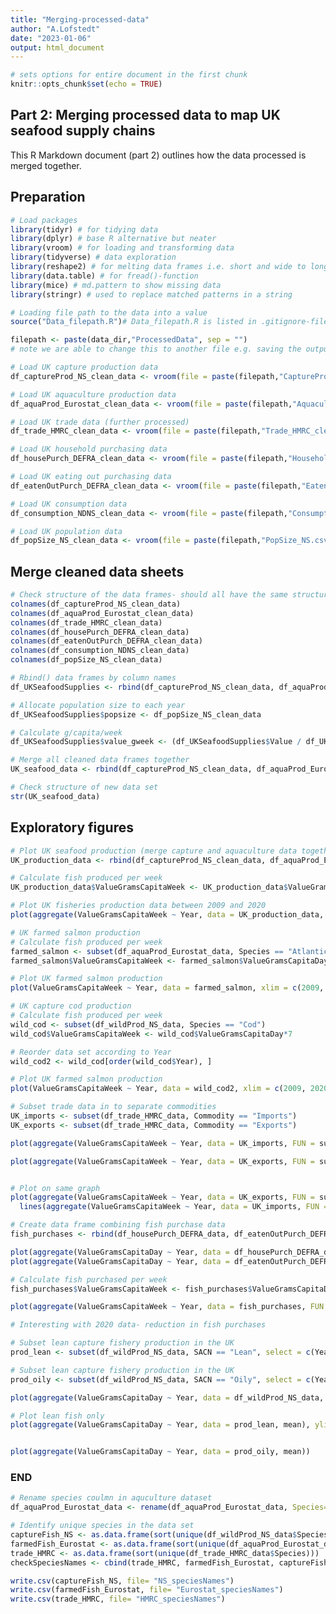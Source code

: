 ```yaml
---
title: "Merging-processed-data"
author: "A.Lofstedt"
date: "2023-01-06"
output: html_document
---
```


```r
# sets options for entire document in the first chunk
knitr::opts_chunk$set(echo = TRUE)
```

## Part 2: Merging processed data to map UK seafood supply chains

This R Markdown document (part 2) outlines how the data processed is merged together.

## Preparation

```r
# Load packages
library(tidyr) # for tidying data
library(dplyr) # base R alternative but neater
library(vroom) # for loading and transforming data
library(tidyverse) # data exploration 
library(reshape2) # for melting data frames i.e. short and wide to long and thin
library(data.table) # for fread()-function
library(mice) # md.pattern to show missing data
library(stringr) # used to replace matched patterns in a string

```

```r
# Loading file path to the data into a value 
source("Data_filepath.R")# Data_filepath.R is listed in .gitignore-file. So, you will need to create that file yourself and provide your respected filepath using "data_dir <- [enter your here]"
```


```r
filepath <- paste(data_dir,"ProcessedData", sep = "") 
# note we are able to change this to another file e.g. saving the output
```


```r
# Load UK capture production data 
df_captureProd_NS_clean_data <- vroom(file = paste(filepath,"CaptureProductionData_NS_clean.csv", sep = "/"))

# Load UK aquaculture production data 
df_aquaProd_Eurostat_clean_data <- vroom(file = paste(filepath,"AquacultureData_Eurostat_clean.csv", sep = "/"))

# Load UK trade data (further processed)
df_trade_HMRC_clean_data <- vroom(file = paste(filepath,"Trade_HMRC_clean.csv", sep = "/"))

# Load UK household purchasing data 
df_housePurch_DEFRA_clean_data <- vroom(file = paste(filepath,"HouseholdPurchases_DEFRA.csv", sep = "/"))

# Load UK eating out purchasing data 
df_eatenOutPurch_DEFRA_clean_data <- vroom(file = paste(filepath,"EatenOutPurchases_DEFRA.csv", sep = "/"))

# Load UK consumption data 
df_consumption_NDNS_clean_data <- vroom(file = paste(filepath,"ConsumptionData_NDNS_clean.csv", sep = "/"))

# Load UK population data 
df_popSize_NS_clean_data <- vroom(file = paste(filepath,"PopSize_NS.csv", sep = "/"))

```


## Merge cleaned data sheets

```r
# Check structure of the data frames- should all have the same structure
colnames(df_captureProd_NS_clean_data)
colnames(df_aquaProd_Eurostat_clean_data)
colnames(df_trade_HMRC_clean_data)
colnames(df_housePurch_DEFRA_clean_data)
colnames(df_eatenOutPurch_DEFRA_clean_data)
colnames(df_consumption_NDNS_clean_data)
colnames(df_popSize_NS_clean_data)

```


```r
# Rbind() data frames by column names
df_UKSeafoodSupplies <- rbind(df_captureProd_NS_clean_data, df_aquaProd_Eurostat_clean_data, df_trade_HMRC_clean_data)

# Allocate population size to each year
df_UKSeafoodSupplies$popsize <- df_popSize_NS_clean_data

# Calculate g/capita/week
df_UKSeafoodSupplies$value_gweek <- (df_UKSeafoodSupplies$Value / df_UKSeafoodSupplies$popsize) * 7 

# Merge all cleaned data frames together
UK_seafood_data <- rbind(df_captureProd_NS_clean_data, df_aquaProd_Eurostat_clean_data, df_trade_HMRC_clean_data, df_housePurch_DEFRA_clean_data, df_eatenOutPurch_DEFRA_clean_data, df_consumption_NDNS_clean_data)

# Check structure of new data set
str(UK_seafood_data)

```


## Exploratory figures

```r
# Plot UK seafood production (merge capture and aquaculture data together) 
UK_production_data <- rbind(df_captureProd_NS_clean_data, df_aquaProd_Eurostat_clean_data)

# Calculate fish produced per week 
UK_production_data$ValueGramsCapitaWeek <- UK_production_data$ValueGramsCapitaDay * 7

# Plot UK fisheries production data between 2009 and 2020
plot(aggregate(ValueGramsCapitaWeek ~ Year, data = UK_production_data, FUN = sum), xlim = c(2009, 2018), type= "l", lwd= 1.5, ylab = "UK seafood production (g/capita/week)")
```

```r
# UK farmed salmon production
# Calculate fish produced per week
farmed_salmon <- subset(df_aquaProd_Eurostat_data, Species == "Atlantic salmon")
farmed_salmon$ValueGramsCapitaWeek <- farmed_salmon$ValueGramsCapitaDay*7

# Plot UK farmed salmon production
plot(ValueGramsCapitaWeek ~ Year, data = farmed_salmon, xlim = c(2009, 2018), type= "l",lwd= 1.5, ylab = "UK salmon production (edible portion g/capita/week)")

```

```r
# UK capture cod production
# Calculate fish produced per week
wild_cod <- subset(df_wildProd_NS_data, Species == "Cod")
wild_cod$ValueGramsCapitaWeek <- wild_cod$ValueGramsCapitaDay*7

# Reorder data set according to Year
wild_cod2 <- wild_cod[order(wild_cod$Year), ]

# Plot UK farmed salmon production
plot(ValueGramsCapitaWeek ~ Year, data = wild_cod2, xlim = c(2009, 2020), type= "l", lwd= 1.5, ylab = "UK cod production (edible portion g/capita/week)")

```

```r
# Subset trade data in to separate commodities 
UK_imports <- subset(df_trade_HMRC_data, Commodity == "Imports")
UK_exports <- subset(df_trade_HMRC_data, Commodity == "Exports")

plot(aggregate(ValueGramsCapitaWeek ~ Year, data = UK_imports, FUN = sum), xlim = c(2009, 2019), type= "l", lwd= 1.5, ylab = "UK fish imports (g/capita/week)")

plot(aggregate(ValueGramsCapitaWeek ~ Year, data = UK_exports, FUN = sum), xlim = c(2009, 2019), type= "l", lwd= 1.5, ylab = "UK fish exports (g/capita/week)")


# Plot on same graph
plot(aggregate(ValueGramsCapitaWeek ~ Year, data = UK_exports, FUN = sum), ylim= c(0,16), xlim = c(2009, 2019), type= "l", lwd= 1.5, ylab = "UK fish traded (g/capita/week)", col= "red") +
  lines(aggregate(ValueGramsCapitaWeek ~ Year, data = UK_imports, FUN = sum), col= "blue") + legend("topright", legend =  c("Import", "Export"), fill = c("blue", "red"))


```

```r
# Create data frame combining fish purchase data
fish_purchases <- rbind(df_housePurch_DEFRA_data, df_eatenOutPurch_DEFRA_data)

plot(aggregate(ValueGramsCapitaDay ~ Year, data = df_housePurch_DEFRA_data, FUN = sum))
plot(aggregate(ValueGramsCapitaDay ~ Year, data = df_eatenOutPurch_DEFRA_data, FUN = sum))

# Calculate fish purchased per week
fish_purchases$ValueGramsCapitaWeek <- fish_purchases$ValueGramsCapitaDay*7

plot(aggregate(ValueGramsCapitaWeek ~ Year, data = fish_purchases, FUN = sum), xlim = c(2009, 2020), type= "l", lwd= 1.5, ylab = "UK fish purchases (g/capita/week)")

# Interesting with 2020 data- reduction in fish purchases

```



```r

# Subset lean capture fishery production in the UK
prod_lean <- subset(df_wildProd_NS_data, SACN == "Lean", select = c(Year, ValueGramsCapitaDay))

# Subset lean capture fishery production in the UK
prod_oily <- subset(df_wildProd_NS_data, SACN == "Oily", select = c(Year, ValueGramsCapitaDay))

plot(aggregate(ValueGramsCapitaDay ~ Year, data = df_wildProd_NS_data, mean)) # all fish produced 

# Plot lean fish only 
plot(aggregate(ValueGramsCapitaDay ~ Year, data = prod_lean, mean), ylim= c(0, 0.65), col= "red") + points(aggregate(ValueGramsCapitaDay ~ Year, data = prod_oily, mean), col = "blue")


plot(aggregate(ValueGramsCapitaDay ~ Year, data = prod_oily, mean))

```

### END

```r
# Rename species coulmn in aquculture dataset 
df_aquaProd_Eurostat_data <- rename(df_aquaProd_Eurostat_data, Species= SimplifiedSpecies)
```


```r
# Identify unique species in the data set 
captureFish_NS <- as.data.frame(sort(unique(df_wildProd_NS_data$Species)))
farmedFish_Eurostat <- as.data.frame(sort(unique(df_aquaProd_Eurostat_data$SimplifiedSpecies)))
trade_HMRC <- as.data.frame(sort(unique(df_trade_HMRC_data$Species)))
checkSpeciesNames <- cbind(trade_HMRC, farmedFish_Eurostat, captureFish_NS)

write.csv(captureFish_NS, file= "NS_speciesNames")
write.csv(farmedFish_Eurostat, file= "Eurostat_speciesNames")
write.csv(trade_HMRC, file= "HMRC_speciesNames")

```
